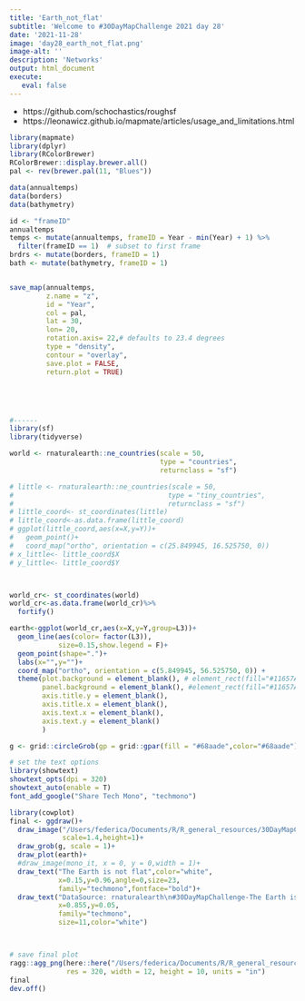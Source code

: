 ```yaml
---
title: 'Earth_not_flat'
subtitle: 'Welcome to #30DayMapChallenge 2021 day 28'
date: '2021-11-28'
image: 'day28_earth_not_flat.png'
image-alt: ''
description: 'Networks'
output: html_document
execute: 
   eval: false
---
```




- https://github.com/schochastics/roughsf
- https://leonawicz.github.io/mapmate/articles/usage_and_limitations.html


```r

library(mapmate)
library(dplyr)
library(RColorBrewer)
RColorBrewer::display.brewer.all()
pal <- rev(brewer.pal(11, "Blues"))

data(annualtemps)
data(borders)
data(bathymetry)

id <- "frameID"
annualtemps
temps <- mutate(annualtemps, frameID = Year - min(Year) + 1) %>%
  filter(frameID == 1)  # subset to first frame
brdrs <- mutate(borders, frameID = 1)
bath <- mutate(bathymetry, frameID = 1)


save_map(annualtemps,
         z.name = "z",
         id = "Year",
         col = pal,
         lat = 30,
         lon= 20,
         rotation.axis= 22,# defaults to 23.4 degrees
         type = "density",
         contour = "overlay",
         save.plot = FALSE,
         return.plot = TRUE)





#------
library(sf)
library(tidyverse)

world <- rnaturalearth::ne_countries(scale = 50,
                                     type = "countries",
                                     returnclass = "sf")

# little <- rnaturalearth::ne_countries(scale = 50,
#                                      type = "tiny_countries",
#                                      returnclass = "sf")
# little_coord<- st_coordinates(little)
# little_coord<-as.data.frame(little_coord)
# ggplot(little_coord,aes(x=X,y=Y))+
#   geom_point()+
#   coord_map("ortho", orientation = c(25.849945, 16.525750, 0))
# x_little<- little_coord$X
# y_little<- little_coord$Y



world_cr<- st_coordinates(world)
world_cr<-as.data.frame(world_cr)%>%
  fortify()

earth<-ggplot(world_cr,aes(x=X,y=Y,group=L3))+
  geom_line(aes(color= factor(L3)),
            size=0.15,show.legend = F)+
  geom_point(shape=".")+
  labs(x="",y="")+
  coord_map("ortho", orientation = c(5.849945, 56.525750, 0)) +
  theme(plot.background = element_blank(), # element_rect(fill="#11657A",color="#11657A"),
        panel.background = element_blank(), #element_rect(fill="#11657A",color="#11657A"),
        axis.title.y = element_blank(),
        axis.title.x = element_blank(),
        axis.text.x = element_blank(),
        axis.text.y = element_blank()
        )

g <- grid::circleGrob(gp = grid::gpar(fill = "#68aade",color="#68aade"))

# set the text options
library(showtext)
showtext_opts(dpi = 320)
showtext_auto(enable = T)
font_add_google("Share Tech Mono", "techmono")

library(cowplot)
final <- ggdraw()+
  draw_image("/Users/federica/Documents/R/R_general_resources/30DayMapChallenge/day28_earth_not_flat/space.png",
             scale=1.4,height=1)+
  draw_grob(g, scale = 1)+
  draw_plot(earth)+
  #draw_image(mono_it, x = 0, y = 0,width = 1)+
  draw_text("The Earth is not flat",color="white",
            x=0.15,y=0.96,angle=0,size=23,
            family="techmono",fontface="bold")+
  draw_text("DataSource: rnaturalearth\n#30DayMapChallenge-The Earth is not flat\nGraphic: Federica Gazzelloni",
            x=0.855,y=0.05,
            family="techmono",
            size=11,color="white")



# save final plot
ragg::agg_png(here::here("/Users/federica/Documents/R/R_general_resources/30DayMapChallenge/day28_earth_not_flat/earth_not_flat.png"),
              res = 320, width = 12, height = 10, units = "in")
final
dev.off()
```

